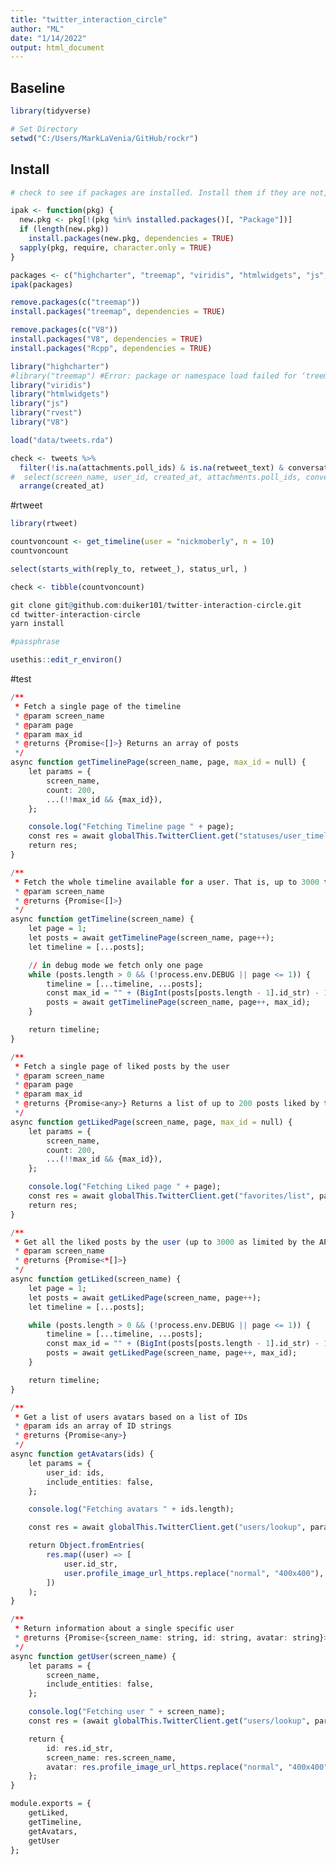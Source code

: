```yaml
---
title: "twitter_interaction_circle"
author: "ML"
date: "1/14/2022"
output: html_document
---
```

## Baseline

```r
library(tidyverse)

# Set Directory
setwd("C:/Users/MarkLaVenia/GitHub/rockr")

```

## Install


```r

# check to see if packages are installed. Install them if they are not, then load them into the R session.

ipak <- function(pkg) {
  new.pkg <- pkg[!(pkg %in% installed.packages()[, "Package"])]
  if (length(new.pkg))
    install.packages(new.pkg, dependencies = TRUE)
  sapply(pkg, require, character.only = TRUE)
}

packages <- c("highcharter", "treemap", "viridis", "htmlwidgets", "js", "rvest", "V8")
ipak(packages)

remove.packages(c("treemap"))
install.packages("treemap", dependencies = TRUE)

remove.packages(c("V8"))
install.packages("V8", dependencies = TRUE)
install.packages("Rcpp", dependencies = TRUE)

```


```r
library("highcharter")
#library("treemap") #Error: package or namespace load failed for ‘treemap’ in loadNamespace
library("viridis")
library("htmlwidgets")
library("js")
library("rvest")
library("V8")

```

```r
load("data/tweets.rda")

check <- tweets %>% 
  filter(!is.na(attachments.poll_ids) & is.na(retweet_text) & conversation_id != "1274666078023684096") %>% 
#  select(screen_name, user_id, created_at, attachments.poll_ids, conversation_id, status_id, text) %>% 
  arrange(created_at)

```

#rtweet

```r
library(rtweet)

countvoncount <- get_timeline(user = "nickmoberly", n = 10)
countvoncount

select(starts_with(reply_to, retweet_), status_url, )

check <- tibble(countvoncount)

```


```r
git clone git@github.com:duiker101/twitter-interaction-circle.git
cd twitter-interaction-circle
yarn install

#passphrase

usethis::edit_r_environ()

```

#test

```r

/**
 * Fetch a single page of the timeline
 * @param screen_name
 * @param page
 * @param max_id
 * @returns {Promise<[]>} Returns an array of posts
 */
async function getTimelinePage(screen_name, page, max_id = null) {
	let params = {
		screen_name,
		count: 200,
		...(!!max_id && {max_id}),
	};

	console.log("Fetching Timeline page " + page);
	const res = await globalThis.TwitterClient.get("statuses/user_timeline", params);
	return res;
}

/**
 * Fetch the whole timeline available for a user. That is, up to 3000 tweets.
 * @param screen_name
 * @returns {Promise<[]>}
 */
async function getTimeline(screen_name) {
	let page = 1;
	let posts = await getTimelinePage(screen_name, page++);
	let timeline = [...posts];

	// in debug mode we fetch only one page
	while (posts.length > 0 && (!process.env.DEBUG || page <= 1)) {
		timeline = [...timeline, ...posts];
		const max_id = "" + (BigInt(posts[posts.length - 1].id_str) - 1n);
		posts = await getTimelinePage(screen_name, page++, max_id);
	}

	return timeline;
}

/**
 * Fetch a single page of liked posts by the user
 * @param screen_name
 * @param page
 * @param max_id
 * @returns {Promise<any>} Returns a list of up to 200 posts liked by the user.
 */
async function getLikedPage(screen_name, page, max_id = null) {
	let params = {
		screen_name,
		count: 200,
		...(!!max_id && {max_id}),
	};

	console.log("Fetching Liked page " + page);
	const res = await globalThis.TwitterClient.get("favorites/list", params);
	return res;
}

/**
 * Get all the liked posts by the user (up to 3000 as limited by the API)
 * @param screen_name
 * @returns {Promise<*[]>}
 */
async function getLiked(screen_name) {
	let page = 1;
	let posts = await getLikedPage(screen_name, page++);
	let timeline = [...posts];

	while (posts.length > 0 && (!process.env.DEBUG || page <= 1)) {
		timeline = [...timeline, ...posts];
		const max_id = "" + (BigInt(posts[posts.length - 1].id_str) - 1n);
		posts = await getLikedPage(screen_name, page++, max_id);
	}

	return timeline;
}

/**
 * Get a list of users avatars based on a list of IDs
 * @param ids an array of ID strings
 * @returns {Promise<any>}
 */
async function getAvatars(ids) {
	let params = {
		user_id: ids,
		include_entities: false,
	};

	console.log("Fetching avatars " + ids.length);

	const res = await globalThis.TwitterClient.get("users/lookup", params);

	return Object.fromEntries(
		res.map((user) => [
			user.id_str,
			user.profile_image_url_https.replace("normal", "400x400"),
		])
	);
}

/**
 * Return information about a single specific user
 * @returns {Promise<{screen_name: string, id: string, avatar: string}>}
 */
async function getUser(screen_name) {
	let params = {
		screen_name,
		include_entities: false,
	};

	console.log("Fetching user " + screen_name);
	const res = (await globalThis.TwitterClient.get("users/lookup", params))[0];

	return {
		id: res.id_str,
		screen_name: res.screen_name,
		avatar: res.profile_image_url_https.replace("normal", "400x400"),
	};
}

module.exports = {
	getLiked,
	getTimeline,
	getAvatars,
	getUser
};
```


